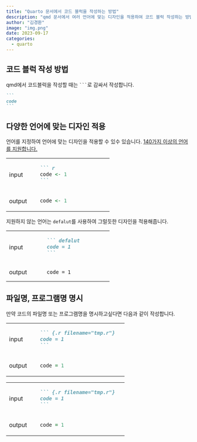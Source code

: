 ```yaml
---
title: "Quarto 문서에서 코드 블럭을 작성하는 방법"
description: "qmd 문서에서 여러 언어에 맞는 디자인을 적용하여 코드 블럭 작성하는 방법입니다."
author: "김경환"
image: "img.png"
date: 2023-09-17
categories:
  - quarto
---
```


## 코드 블럭 작성 방법

qmd에서 코드블럭을 작성할 때는 ```` ``` ````로 감싸서 작성합니다.

```` markdown
```
code
```
````

## 다양한 언어에 맞는 디자인 적용

언어를 지정하여 언어에 맞는 디자인을 적용할 수 있수 있습니다. [140가지 이상의 언어를 지원합니다.](https://github.com/jgm/skylighting/tree/master/skylighting-core/xml)

+----------------+--------------------------------------+
| input          | ```` markdown                        |
|                | ``` r                                |
|                | code <- 1                            |
|                | ```                                  |
|                | ````                                 |
+----------------+--------------------------------------+
| output         | ``` r                                |
|                | code <- 1                            |
|                | ```                                  |
+----------------+--------------------------------------+

지원하지 않는 언어는 `defalut`를 사용하여 그럴듯한 디자인을 적용해줍니다.

+----------------+----------------------------+
| input          | ```` markdown              |
|                | ``` defalut                |
|                | code = 1                   |
|                | ```                        |
|                | ````                       |
+----------------+----------------------------+
| output         | ``` defalut                |
|                | code = 1                   |
|                | ```                        |
+----------------+----------------------------+

## 파일명, 프로그램명 명시

만약 코드의 파일명 또는 프로그램명을 명시하고싶다면 다음과 같이 작성합니다.

+----------------+----------------------------+
| input          | ```` markdown              |
|                | ``` {.r filename="tmp.r"}  |
|                | code = 1                   |
|                | ```                        |
|                | ````                       |
+----------------+----------------------------+
| output         | ``` {.r filename="tmp.r"}  |
|                | code = 1                   |
|                | ```                        |
+----------------+----------------------------+

+----------------+----------------------------+
| input          | ```` markdown              |
|                | ``` {.r filename="tmp.r"}  |
|                | code = 1                   |
|                | ```                        |
|                | ````                       |
+----------------+----------------------------+
| output         | ``` {.r filename="R"}      |
|                | code = 1                   |
|                | ```                        |
+----------------+----------------------------+